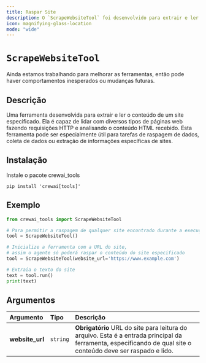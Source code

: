 ```yaml
---
title: Raspar Site
description: O `ScrapeWebsiteTool` foi desenvolvido para extrair e ler o conteúdo de um site especificado.
icon: magnifying-glass-location
mode: "wide"
---
```


# `ScrapeWebsiteTool`

<Note>
    Ainda estamos trabalhando para melhorar as ferramentas, então pode haver comportamentos inesperados ou mudanças futuras.
</Note>

## Descrição

Uma ferramenta desenvolvida para extrair e ler o conteúdo de um site especificado. Ela é capaz de lidar com diversos tipos de páginas web fazendo requisições HTTP e analisando o conteúdo HTML recebido.
Esta ferramenta pode ser especialmente útil para tarefas de raspagem de dados, coleta de dados ou extração de informações específicas de sites.

## Instalação

Instale o pacote crewai_tools

```shell
pip install 'crewai[tools]'
```

## Exemplo

```python
from crewai_tools import ScrapeWebsiteTool

# Para permitir a raspagem de qualquer site encontrado durante a execução
tool = ScrapeWebsiteTool()

# Inicialize a ferramenta com a URL do site,
# assim o agente só poderá raspar o conteúdo do site especificado
tool = ScrapeWebsiteTool(website_url='https://www.example.com')

# Extraia o texto do site
text = tool.run()
print(text)
```

## Argumentos

| Argumento       | Tipo     | Descrição                                                                                                                         |
|:---------------|:---------|:-----------------------------------------------------------------------------------------------------------------------------------|
| **website_url**  | `string`   | **Obrigatório** URL do site para leitura do arquivo. Esta é a entrada principal da ferramenta, especificando de qual site o conteúdo deve ser raspado e lido.                                                |